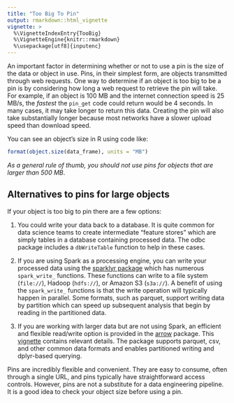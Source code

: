 ```yaml
---
title: "Too Big To Pin"
output: rmarkdown::html_vignette
vignette: >
  %\VignetteIndexEntry{TooBig}
  %\VignetteEngine{knitr::rmarkdown}
  %\usepackage[utf8]{inputenc}
---
```


An important factor in determining whether or not to use a pin is the size of the data or object in use. Pins, in their simplest form, are objects transmitted through web requests. One way to determine if an object is too big to be a pin is by considering how long a web request to retrieve the pin will take. For example, if an object is 100 MB and the internet connection speed is 25 MB/s, the *fastest* the `pin_get` code could return would be 4 seconds. In many cases, it may take longer to return this data. Creating the pin will also take substantially longer because most networks have a slower upload speed than download speed.

You can see an object's size in R using code like:

```r
format(object.size(data_frame), units = "MB")
```

*As a general rule of thumb, you should not use pins for objects that are larger than 500 MB*.

## Alternatives to pins for large objects

If your object is too big to pin there are a few options:

1. You could write your data back to a database. It is quite common for data science teams to create intermediate "feature stores" which are simply tables in a database containing processed data. The odbc package includes a `dbWriteTable` function to help in these cases.

2. If you are using Spark as a processing engine, you can write your processed data using the [sparklyr package](https://spark.rstudio.com/reference/) which has numerous `spark_write_` functions. These functions can write to a file system (`file://`), Hadoop (`hdfs://`), or Amazon S3 (`s3a://`). A benefit of using the `spark_write_` functions is that the write operation will typically happen in parallel. Some formats, such as parquet, support writing data by partition which can speed up subsequent analysis that begin by reading in the partitioned data.

3. If you are working with larger data but are not using Spark, an efficient and flexible read/write option is provided in the [arrow](https://arrow.apache.org/docs/r/index.html) package. This [vignette](https://arrow.apache.org/docs/r/articles/dataset.html) contains relevant details. The package supports parquet, csv, and other common data formats and enables partitioned writing and dplyr-based querying.

Pins are incredibly flexible and convenient. They are easy to consume, often through a single URL, and pins typically have straightforward access controls. However, pins are not a substitute for a data engineering pipeline. It is a good idea to check your object size before using a pin.


